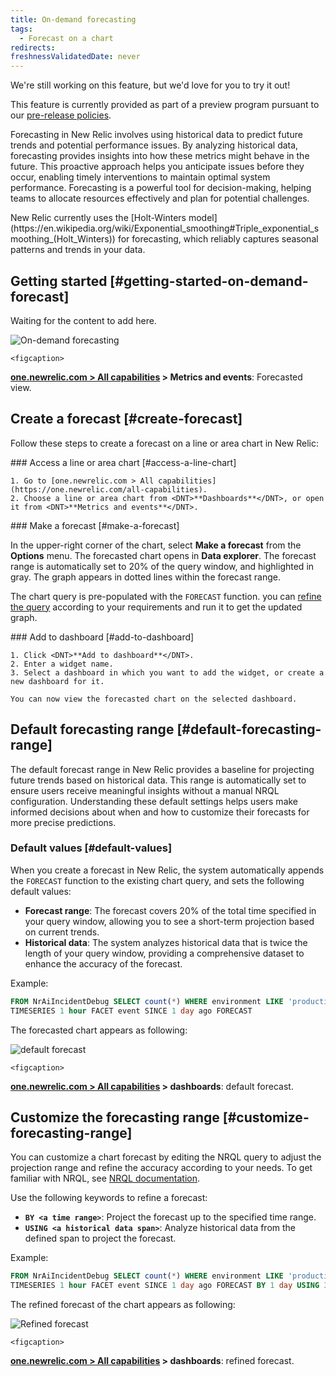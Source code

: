 ```yaml
---
title: On-demand forecasting
tags:
  - Forecast on a chart
redirects:
freshnessValidatedDate: never
---
```

<Callout title="preview">
  We're still working on this feature, but we'd love for you to try it out!

  This feature is currently provided as part of a preview program pursuant to our [pre-release policies](/docs/licenses/license-information/referenced-policies/new-relic-pre-release-policy).
</Callout>


Forecasting in New Relic involves using historical data to predict future trends and potential performance issues. 
By analyzing historical data, forecasting provides insights into how these metrics might behave in the future. 
This proactive approach helps you anticipate issues before they occur, enabling timely interventions to maintain optimal system performance. 
Forecasting is a powerful tool for decision-making, helping teams to allocate resources effectively and plan for potential challenges.

<Callout variant="tip">
  New Relic currently uses the [Holt-Winters model](https://en.wikipedia.org/wiki/Exponential_smoothing#Triple_exponential_smoothing_(Holt_Winters)) for forecasting, which reliably captures seasonal patterns and trends in your data.
</Callout>

## Getting started [#getting-started-on-demand-forecast]
Waiting for the content to add here.

   <img
     title="On-demand forecasting"
     alt="On-demand forecasting"
     src="/images/on-demand-forecast.webp"
   />

    <figcaption>
  <DNT>**[one.newrelic.com > All capabilities](https://one.newrelic.com/all-capabilities) > Metrics and events**</DNT>: Forecasted view.
</figcaption>

## Create a forecast [#create-forecast]
Follow these steps to create a forecast on a line or area chart in New Relic:

<Steps>

  <Step>
    ### Access a line or area chart [#access-a-line-chart]

    1. Go to [one.newrelic.com > All capabilities](https://one.newrelic.com/all-capabilities).
    2. Choose a line or area chart from <DNT>**Dashboards**</DNT>, or open it from <DNT>**Metrics and events**</DNT>.
  </Step>

  <Step>
    ### Make a forecast [#make-a-forecast]

  In the upper-right corner of the chart, select <DNT>**Make a forecast**</DNT> from the <DNT>**Options**</DNT> menu. 
  The forecasted chart opens in <DNT>**Data explorer**</DNT>. 
  The forecast range is automatically set to 20% of the query window, and highlighted in gray. The graph appears in dotted lines within the forecast range. 

  The chart query is pre-populated with the `FORECAST` function. you can [refine the query](src/content/docs/nrql/nrql-syntax-clauses-functions/#sel-forecast) according to your requirements and run it to get the updated graph.

  </Step>

  <Step>
    ### Add to dashboard [#add-to-dashboard]

    1. Click <DNT>**Add to dashboard**</DNT>.
    2. Enter a widget name.
    3. Select a dashboard in which you want to add the widget, or create a new dashboard for it.

    You can now view the forecasted chart on the selected dashboard.

  </Step>
  
</Steps>

## Default forecasting range [#default-forecasting-range]
The default forecast range in New Relic provides a baseline for projecting future trends based on historical data. 
This range is automatically set to ensure users receive meaningful insights without a manual NRQL configuration. 
Understanding these default settings helps users make informed decisions about when and how to customize their forecasts for more precise predictions.

### Default values [#default-values]
When you create a forecast in New Relic, the system automatically appends the `FORECAST` function to the existing chart query, and sets the following default values:
* **Forecast range**: The forecast covers 20% of the total time specified in your query window, allowing you to see a short-term projection based on current trends.
* **Historical data**: The system analyzes historical data that is twice the length of your query window, providing a comprehensive dataset to enhance the accuracy of the forecast.

Example:

```sql
FROM NrAiIncidentDebug SELECT count(*) WHERE environment LIKE 'production'
TIMESERIES 1 hour FACET event SINCE 1 day ago FORECAST
```
The forecasted chart appears as following:

   <img
     title="default forecast"
     alt="default forecast"
     src="/images/on-demand-forecast-default.webp"
   />

    <figcaption>
  <DNT>**[one.newrelic.com > All capabilities](https://one.newrelic.com/all-capabilities) > dashboards**</DNT>: default forecast.

</figcaption>

## Customize the forecasting range [#customize-forecasting-range]
You can customize a chart forecast by editing the NRQL query to adjust the projection range and refine the accuracy according to your needs. 
To get familiar with NRQL, see [NRQL documentation](/docs/nrql/get-started/introduction-nrql-new-relics-query-language). 

Use the following keywords to refine a forecast:
* **`BY <a time range>`**: Project the forecast up to the specified time range.
* **`USING <a historical data span>`**: Analyze historical data from the defined span to project the forecast.

Example:

```sql
FROM NrAiIncidentDebug SELECT count(*) WHERE environment LIKE 'production'
TIMESERIES 1 hour FACET event SINCE 1 day ago FORECAST BY 1 day USING 30 days
```

The refined forecast of the chart appears as following:

   <img
     title="Refined forecast"
     alt="Refined forecast"
     src="/images/on-demand-forecast-refined.webp"
   />

    <figcaption>
  <DNT>**[one.newrelic.com > All capabilities](https://one.newrelic.com/all-capabilities) > dashboards**</DNT>: refined forecast.

</figcaption>
